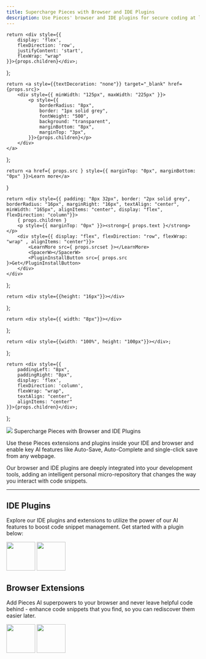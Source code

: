 ```yaml
---
title: Supercharge Pieces with Browser and IDE Plugins
description: Use Pieces' browser and IDE plugins for secure coding at lightning speeds. Pieces enables key AI features like Auto-Save, Auto-Complete and single-click save.
---
```


    return <div style={{
        display: 'flex',
        flexDirection: 'row',
        justifyContent: 'start',
        flexWrap: "wrap"
    }}>{props.children}</div>;
};

    return <a style={{textDecoration: "none"}} target="_blank" href={props.src}>
        <div style={{ minWidth: "125px", maxWidth: "225px" }}>
            <p style={{
                borderRadius: "8px",
                border: "1px solid grey",
                fontWeight: "500",
                background: "transparent",
                marginBottom: "8px",
                marginTop: "3px",
            }}>{props.children}</p>
        </div>
    </a>
};

    return <a href={ props.src } style={{ marginTop: "0px", marginBottom: "0px" }}>Learn more</a>
}

    return <div style={{ padding: "8px 32px", border: "2px solid grey", borderRadius: "16px", marginRight: "16px", textAlign: "center", minWidth: "165px", alignItems: "center", display: "flex", flexDirection: "column"}}>
        { props.children }
        <p style={{ marginTop: "0px" }}><strong>{ props.text }</strong></p>
        <div style={{ display: "flex", flexDirection: "row", flexWrap: "wrap" , alignItems: "center"}}>
            <LearnMore src={ props.srcset }></LearnMore>
            <SpacerW></SpacerW>
            <PluginInstallButton src={ props.src }>Get</PluginInstallButton>
        </div>
    </div>
};

    return <div style={{height: "16px"}}></div>
};

    return <div style={{ width: "8px"}}></div>
};

    return <div style={{width: "100%", height: "100px"}}></div>;
};

    return <div style={{
        paddingLeft: "8px",
        paddingRight: "8px",
        display: 'flex',
        flexDirection: 'column',
        flexWrap: "wrap",
        textAlign: "center",
        alignItems: "center"
    }}>{props.children}</div>;
};

<link rel="canonical" href="https://code.pieces.app/plugins" />

<HeaderSpacer></HeaderSpacer>

<FlexColumn>
    <Image src={"/assets/headers/light/plugin_header_landing.png"} />
    <Spacer></Spacer>
    <Heading type={"h1"}>Supercharge Pieces with Browser and IDE Plugins</Heading>
    <p>Use these Pieces extensions and plugins inside your IDE and browser and enable key AI features like Auto-Save, Auto-Complete and single-click save from any webpage.</p>
    <p>Our browser and IDE plugins are deeply integrated into your development tools, adding an intelligent personal micro-repository that changes the way you interact with code snippets.</p>
</FlexColumn>

---

## IDE Plugins

Explore our IDE plugins and extensions to utilize the power of our AI features to boost code snippet management. Get started with a plugin below:

<GridFlexRow>
    <PluginCard text={"VS Code IDE"} src={"https://marketplace.visualstudio.com/items?itemName=MeshIntelligentTechnologiesInc.pieces-vscode"} srcSet={"/plugins/vscode"}>
        <Image width="75" src={"/assets/logos/vscode_logo.png"} />
    </PluginCard>
    <PluginCard text={"Jetbrains IDE"} src={"https://plugins.jetbrains.com/plugin/17328-pieces--save-search-share--reuse-code-snippets"} srcSet={"/plugins/jetbrains-intellij"}>
        <Image width="75" src={"/assets/logos/jetbrains_logo.png"} />
    </PluginCard>
</GridFlexRow>

<Spacer></Spacer>

## Browser Extensions

Add Pieces AI superpowers to your browser and never leave helpful code behind - enhance code snippets that you find, so you can rediscover them easier later.

<GridFlexRow>
    <PluginCard text={"Chrome"} src={"https://chrome.google.com/webstore/detail/pieces/igbgibhbfonhmjlechmeefimncpekepm?hl=en"} srcSet={"/plugins/chrome"}>
        <Image width="75" src={"/assets/logos/chrome_logo.png"} />
    </PluginCard>
    <PluginCard text={"Edge"} src={"https://microsoftedge.microsoft.com/addons/detail/pieces-save-code-snippet/hglfimcdgonaeeobjckfdabcldfidmim"} srcSet={"/plugins/edge"}>
        <Image width="75" src={"/assets/logos/edge_logo.png"} />
    </PluginCard>
</GridFlexRow>

<Spacer></Spacer>



